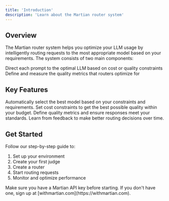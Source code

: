 ```yaml
---
title: 'Introduction'
description: 'Learn about the Martian router system'
---
```


## Overview

The Martian router system helps you optimize your LLM usage by intelligently routing requests to the most appropriate model based on your requirements. The system consists of two main components:

<CardGroup cols={2}>
  <Card title="Routers" icon="route">
    Direct each prompt to the optimal LLM based on cost or quality constraints
  </Card>
  <Card title="Judges" icon="gavel">
    Define and measure the quality metrics that routers optimize for
  </Card>
</CardGroup>

## Key Features

<AccordionGroup>
  <Accordion title="Intelligent Routing">
    Automatically select the best model based on your constraints and requirements.
  </Accordion>
  <Accordion title="Cost Optimization">
    Set cost constraints to get the best possible quality within your budget.
  </Accordion>
  <Accordion title="Quality Control">
    Define quality metrics and ensure responses meet your standards.
  </Accordion>
  <Accordion title="Continuous Improvement">
    Learn from feedback to make better routing decisions over time.
  </Accordion>
</AccordionGroup>

## Get Started

Follow our step-by-step guide to:
1. Set up your environment
2. Create your first judge
3. Create a router
4. Start routing requests
5. Monitor and optimize performance

<Note>
  Make sure you have a Martian API key before starting. If you don't have one, sign up at [withmartian.com](https://withmartian.com).
</Note>
